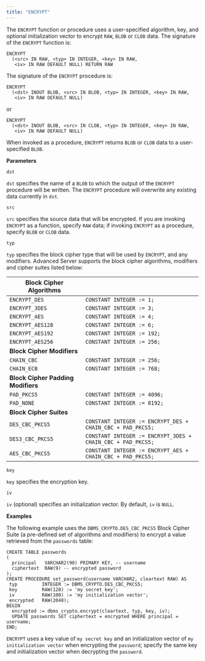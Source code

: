 ```yaml
---
title: "ENCRYPT"
---
```


The `ENCRYPT` function or procedure uses a user-specified algorithm, key, and optional initialization vector to encrypt `RAW`, `BLOB` or `CLOB` data. The signature of the `ENCRYPT` function is:

``` text
ENCRYPT
  (<src> IN RAW, <typ> IN INTEGER, <key> IN RAW,
   <iv> IN RAW DEFAULT NULL) RETURN RAW
```

The signature of the `ENCRYPT` procedure is:

``` text
ENCRYPT
  (<dst> INOUT BLOB, <src> IN BLOB, <typ> IN INTEGER, <key> IN RAW,
   <iv> IN RAW DEFAULT NULL)
```

or

``` text
ENCRYPT
  (<dst> INOUT BLOB, <src> IN CLOB, <typ> IN INTEGER, <key> IN RAW,
   <iv> IN RAW DEFAULT NULL)
```

When invoked as a procedure, `ENCRYPT` returns `BLOB` or `CLOB` data to a user-specified `BLOB`.

**Parameters**

`dst`

 `dst` specifies the name of a `BLOB` to which the output of the `ENCRYPT` procedure will be written. The `ENCRYPT` procedure will overwrite any existing data currently in `dst`.

`src`

 `src` specifies the source data that will be encrypted. If you are invoking `ENCRYPT` as a function, specify `RAW` data; if invoking `ENCRYPT` as a procedure, specify `BLOB` or `CLOB` data.

`typ`

 `typ` specifies the block cipher type that will be used by `ENCRYPT`, and any modifiers. Advanced Server supports the block cipher algorithms, modifiers and cipher suites listed below:

 | **Block Cipher Algorithms**        |                                                             |
 |------------------------------------|-------------------------------------------------------------|
 | `ENCRYPT_DES`                      | `CONSTANT INTEGER := 1;`                                    |
 | `ENCRYPT_3DES`                     | `CONSTANT INTEGER := 3;`                                    |
 | `ENCRYPT_AES`                      | `CONSTANT INTEGER := 4;`                                    |
 | `ENCRYPT_AES128`                   | `CONSTANT INTEGER := 6;`                                    |
 | `ENCRYPT_AES192`                   | `CONSTANT INTEGER := 192;`                                  |
 | `ENCRYPT_AES256`                   | `CONSTANT INTEGER := 256;`                                  |
 | **Block Cipher Modifiers**         |                                                             |
 | `CHAIN_CBC`                        | `CONSTANT INTEGER := 256;`                                  |
 | `CHAIN_ECB`                        | `CONSTANT INTEGER := 768;`                                  |
 | **Block Cipher Padding Modifiers** |                                                             |
 | `PAD_PKCS5`                        | `CONSTANT INTEGER := 4096;`                                 |
 | `PAD_NONE`                         | `CONSTANT INTEGER := 8192;`                                 |
 | **Block Cipher Suites**            |                                                             |
 | `DES_CBC_PKCS5`                    | `CONSTANT INTEGER := ENCRYPT_DES + CHAIN_CBC + PAD_PKCS5;`  |
 | `DES3_CBC_PKCS5`                   | `CONSTANT INTEGER := ENCRYPT_3DES + CHAIN_CBC + PAD_PKCS5;` |
 | `AES_CBC_PKCS5`                    | `CONSTANT INTEGER := ENCRYPT_AES + CHAIN_CBC + PAD_PKCS5;`  |

`key`

 `key` specifies the encryption key.

`iv`

 `iv` (optional) specifies an initialization vector. By default, `iv` is `NULL`.

**Examples**

The following example uses the `DBMS_CRYPTO.DES_CBC_PKCS5` Block Cipher Suite (a pre-defined set of algorithms and modifiers) to encrypt a value retrieved from the `passwords` table:

``` text
CREATE TABLE passwords
(
  principal   VARCHAR2(90) PRIMARY KEY, -- username
  ciphertext  RAW(9) -- encrypted password
);
CREATE PROCEDURE set_password(username VARCHAR2, cleartext RAW) AS
 typ         INTEGER := DBMS_CRYPTO.DES_CBC_PKCS5;
 key         RAW(128) := 'my secret key';
 iv          RAW(100) := 'my initialization vector';
 encrypted   RAW(2048);
BEGIN
  encrypted := dbms_crypto.encrypt(cleartext, typ, key, iv);
  UPDATE passwords SET ciphertext = encrypted WHERE principal = username;
END;
```

`ENCRYPT` uses a key value of `my secret key` and an initialization vector of `my initialization vector` when encrypting the `password`; specify the same key and initialization vector when decrypting the `password`.
